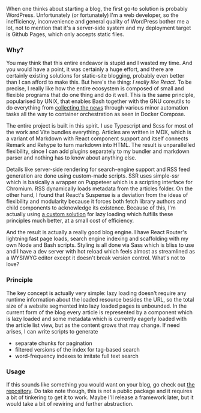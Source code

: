 When one thinks about starting a blog, the first go-to solution is probably WordPress.
Unfortunately (or fortunately) I'm a web developer, so the inefficiency, inconvenience
and general quality of WordPress bother me a lot, not to mention that it's a server-side
system and my deployment target is Github Pages, which only accepts static files.

### Why?

You may think that this entire endeavor is stupid and I wasted my time. And you would have
a point, it was certainly a huge effort, and there are certainly existing solutions for
static-site blogging, probably even better than I can afford to make this.
But here's the thing: *I really like React.* To be precise, I really like how the entire
ecosystem is composed of small and flexible programs that do one thing and do it well.
This is the same principle, popularised by UNIX, that enables Bash together with the GNU
coreutils to do everything from
[collecting the news](https://gist.github.com/lbfalvy/676e7f31dc55b8e2ff71d4b9c639dfd3)
through various minor automation tasks all the way to container orchestration as seen in
Docker Compose.

The entire project is built in this spirit. I use Typescript and Scss for most of the work
and Vite bundles everything. Articles are written in MDX, which is a variant of Markdown
with React component support and itself connects Remark and Rehype to turn markdown into HTML.
The result is unparallelled flexibility, since I can add plugins separately to my bundler and
markdown parser and nothing has to know about anything else.

Details like server-side rendering for search-engine support and RSS feed generation are done
using custom-made scripts. SSR uses simple-ssr which is basically a wrapper on Puppeteer which
is a scripting interface for Chromium. RSS dynamically loads metadata from the articles folder.
On the other hand, I found that React's Suspense is a deviation from the ideas of flexibility
and modularity because it forces both fetch library authors and child components to acknowledge
its existence. Because of this, I'm actually using
[a custom solution](https://github.com/lbfalvy/react-await) for lazy loading which fulfills
these principles much better, at a small cost of efficiency.

And the result is actually a really good blog engine. I have React Router's lightning
fast page loads, search engine indexing and scaffolding with my own Node and Bash scripts.
Styling is all done via Sass which is bliss to use and I have a dev server with hot reload
which feels almost as streamlined as a WYSIWYG editor except it doesn't break version control.
What's not to love?

### Principle

The key concept is actually very simple: lazy loading doesn't require any runtime
information about the loaded resource besides the URL, so the total size of a website
segmented into lazy loaded pages is unbounded. In the current form of the blog every
article is represented by a component which is lazy loaded and some metadata which is
currently eagerly loaded with the article list view, but as the content grows that may
change. If need arises, I can write scripts to generate

- separate chunks for pagination
- filtered versions of the index for tag-based search
- word-frequency indexes to imitate full text search

### Usage

If this sounds like something you would want on your blog, go check out
[the repository](https://github.com/lbfalvy/lbfalvy.github.io). Do take note though,
this is not a public package and it requires a bit of tinkering to get it to work.
Maybe I'll release a framework later, but it would take a bit of rewiring and further
abstraction.